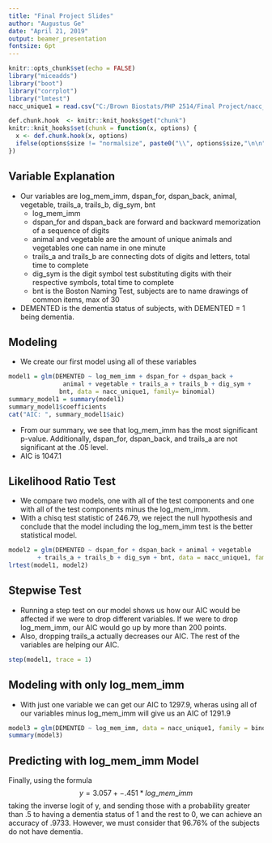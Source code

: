 ---
title: "Final Project Slides"
author: "Augustus Ge"
date: "April 21, 2019"
output: beamer_presentation
fontsize: 6pt
---

```{r setup, include=FALSE}
knitr::opts_chunk$set(echo = FALSE)
library("miceadds")
library("boot")
library("corrplot")
library("lmtest")
nacc_unique1 = read.csv("C:/Brown Biostats/PHP 2514/Final Project/nacc_unique1.csv")

```

```{r, echo = FALSE}
def.chunk.hook  <- knitr::knit_hooks$get("chunk")
knitr::knit_hooks$set(chunk = function(x, options) {
  x <- def.chunk.hook(x, options)
  ifelse(options$size != "normalsize", paste0("\\", options$size,"\n\n", x, "\n\n \\normalsize"), x)
})
```

## Variable Explanation 

- Our variables are log_mem_imm, dspan_for, dspan_back, animal, vegetable, trails_a, trails_b, dig_sym, bnt
  - log_mem_imm
  - dspan_for and dspan_back are forward and backward memorization of a sequence of digits
  - animal and vegetable are the amount of unique animals and vegetables one can name in one minute
  - trails_a and trails_b are connecting dots of digits and letters, total time to complete
  - dig_sym is the digit symbol test substituting digits with their respective symbols, total time to complete
  - bnt is the Boston Naming Test, subjects are to name drawings of common items, max of 30
- DEMENTED is the dementia status of subjects, with DEMENTED = 1 being dementia.

  
## Modeling

- We create our first model using all of these variables 

```{r, echo = TRUE, size = "tiny"}
model1 = glm(DEMENTED ~ log_mem_imm + dspan_for + dspan_back + 
               animal + vegetable + trails_a + trails_b + dig_sym +
              bnt, data = nacc_unique1, family= binomial)
summary_model1 = summary(model1)
summary_model1$coefficients
cat("AIC: ", summary_model1$aic)

```

- From our summary, we see that log_mem_imm has the most significant p-value. Additionally, dspan_for, dspan_back, and trails_a are not significant at the .05 level.
- AIC is 1047.1

## Likelihood Ratio Test

- We compare two models, one with all of the test components and one with all of the test components minus the log_mem_imm.
- With a chisq test statistic of 246.79, we reject the null hypothesis and conclude that the model including the log_mem_imm test is the better statistical model.

```{r, echo = TRUE, size = "tiny"}

model2 = glm(DEMENTED ~ dspan_for + dspan_back + animal + vegetable 
        + trails_a + trails_b + dig_sym + bnt, data = nacc_unique1, family= binomial)
lrtest(model1, model2)

```

## Stepwise Test

- Running a step test on our model shows us how our AIC would be affected if we were to drop different variables. If we were to drop log_mem_imm, our AIC would go up by more than 200 points.
- Also, dropping trails_a actually decreases our AIC. The rest of the variables are helping our AIC.

```{r, echo = TRUE, size = "tiny"}
step(model1, trace = 1)

```


## Modeling with only log_mem_imm

- With just one variable we can get our AIC to 1297.9, wheras using all of our variables minus log_mem_imm will give us an AIC of 1291.9

```{r, echo = TRUE, size = "tiny"}
model3 = glm(DEMENTED ~ log_mem_imm, data = nacc_unique1, family = binomial)
summary(model3)

```

## Predicting with log_mem_imm Model

Finally, using the formula $$ y = 3.057 + -.451 * log\_mem\_imm $$ taking the inverse logit of y, and sending those with a probability greater than .5 to having a dementia status of 1 and the rest to 0, we can achieve an accuracy of .9733. However, we must consider that 96.76% of the subjects do not have dementia.
